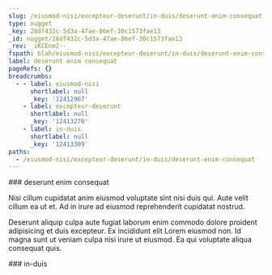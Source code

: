 ```yaml
---
slug: /eiusmod-nisi/excepteur-deserunt/in-duis/deserunt-enim-consequat
type: nugget
_key: 28df432c-5d3a-47ae-86ef-30c1573fae13
_id: nugget/28df432c-5d3a-47ae-86ef-30c1573fae13
_rev: _iKCEnm2--_
fspath: blah/eiusmod-nisi/excepteur-deserunt/in-duis/deserunt-enim-consequat.md
label: deserunt enim consequat
pageRefs: {}
breadcrumbs:
  - - label: eiusmod-nisi
      shortlabel: null
      _key: '12412967'
    - label: excepteur-deserunt
      shortlabel: null
      _key: '12413270'
    - label: in-duis
      shortlabel: null
      _key: '12413309'
paths:
  - /eiusmod-nisi/excepteur-deserunt/in-duis/deserunt-enim-consequat
---
```


<NuggetArea>
<Nugget slug="/eiusmod-nisi/excepteur-deserunt/in-duis/deserunt-enim-consequat" type="nugget" _key="28df432c-5d3a-47ae-86ef-30c1573fae13" _id="nugget/28df432c-5d3a-47ae-86ef-30c1573fae13" _rev="_iKCEnm2--_" fspath="blah/eiusmod-nisi/excepteur-deserunt/in-duis/deserunt-enim-consequat.md" label="deserunt enim consequat" paths="/eiusmod-nisi/excepteur-deserunt/in-duis/deserunt-enim-consequat">
<NuggetBody>
### deserunt enim consequat

Nisi cillum cupidatat anim eiusmod voluptate sint nisi duis qui. Aute velit cillum ea ut et. Ad in irure ad eiusmod reprehenderit cupidatat nostrud.

Deserunt aliquip culpa aute fugiat laborum enim commodo dolore proident adipisicing et duis excepteur. Ex incididunt elit Lorem eiusmod non. Id magna sunt ut veniam culpa nisi irure ut eiusmod. Ea qui voluptate aliqua consequat quis.

</NuggetBody>
<Breadcrumbs>
<Crumbs>
<Crumb _key="12412967" label="eiusmod-nisi" /><Crumb _key="12413270" label="excepteur-deserunt" /><Crumb _key="12413309" label="in-duis" />
</Crumbs>
</Breadcrumbs>
</Nugget>

<NuggetsInbound>
</NuggetsInbound>
<NuggetsOutbound>
</NuggetsOutbound>
</NuggetArea>
<PassagesInbound>
<Passage direction="inbound" type="passage" _key="12413309" _id="passage/12413309" _rev="_iKCEnm2---" label="in-duis" passage="in-duis" fspath="blah/eiusmod-nisi/excepteur-deserunt/in-duis" paths="/eiusmod-nisi/excepteur-deserunt/in-duis" slug="/eiusmod-nisi/excepteur-deserunt/in-duis">
<NuggetBody>
### in-duis

</NuggetBody>
<Breadcrumbs>
<Crumbs>
<Crumb _key="12412967" label="eiusmod-nisi" /><Crumb _key="12413270" label="excepteur-deserunt" />
</Crumbs>
</Breadcrumbs>
</Passage>

</PassagesInbound>
<PassagesOutbound>
</PassagesOutbound>